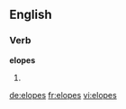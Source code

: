 ==English==

===Verb===
'''elopes'''

# {{third-person singular of|elope}}

[[de:elopes]]
[[fr:elopes]]
[[vi:elopes]]